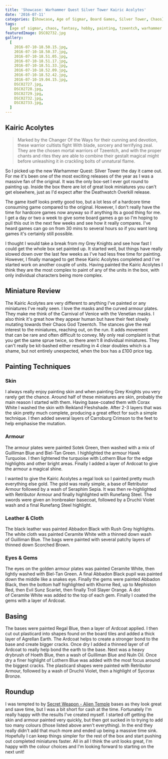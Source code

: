 ```yaml
---
title: 'Showcase: Warhammer Quest Silver Tower Kairic Acolytes'
date: '2016-07-11'
categories: [Showcase, Age of Sigmar, Board Games, Silver Tower, Chaos]
tags:
  [age of sigmar, chaos, fantasy, hobby, painting, tzeentch, warhammer quest]
featuredImage: DSC02732.jpg
gallery:
  [
    2016-07-10-18.50.15.jpg,
    2016-07-10-18.50.37.jpg,
    2016-07-10-18.51.05.jpg,
    2016-07-10-18.51.17.jpg,
    2016-07-10-18.51.33.jpg,
    2016-07-10-18.52.09.jpg,
    2016-07-10-18.52.42.jpg,
    2016-07-10-19.04.15.jpg,
    DSC02727.jpg,
    DSC02728.jpg,
    DSC02729.jpg,
    DSC02732.jpg,
    DSC02733.jpg,
  ]
---
```


## Kairic Acolytes

> Marked by the Changer Of the Ways for their cunning and devotion, these warrior cultists fight With blade, sorcery and terrifying zeal. They are the chosen mortal warriors of Tzeentch, and with the proper chants and rites they are able to combine their gestalt magical might before unleashing it in crackling bolts of unnatural flame.

So I picked up the new Warhammer Quest: Silver Tower the day it came out. For me it's been one of the most exciting releases of the year as I was a massive fan of the original. It was the only box-set I ever got round to painting up. Inside the box there are lot of great look miniatures you can't get elsewhere, just as I'd expect after the Deathwatch Overkill release.

The game itself looks pretty good too, but a lot less of a hardcore time consuming game compared to the original. However, I don't really have the time for hardcore games now anyway so if anything its a good thing for me. I get a day or two a week to give some board games a go so I'm hoping to pull this out in the next few weeks and see how it really compares. I've heard games can go on from 30 mins to several hours so if you want long games it's certainly still possible.

I thought I would take a break from my Grey Knights and see how fast I could get the whole box set painted up. It started well, but things have really slowed down over the last few weeks as I've had less free time for painting. However, I finally managed to get these Kairic Acolytes completed and I've started work on another couple of units. Having painted the Kairic Acolytes I think they are the most complex to paint of any of the units in the box, with only individual characters being more complex.

## Miniature Review

The Kairic Acolytes are very different to anything I've painted or any miniatures I've really seen. I love the masks and the curved armour plates. They make me think of the Carnival of Venice with the Venetian masks. I also think it's great how they appear human but have their feet slowly mutating towards their Chaos God Tzeentch. The stances give the real interest to the miniatures, reaching out, on the run. It adds movement that can be rare and often difficult to convey. My only real complaint is that you get the same sprue twice, so there aren't 8 individual miniatures. They can't really be kit-bashed either resulting in 4 clear doubles which is a shame, but not entirely unexpected, when the box has a £100 price tag.

## Painting Techniques

### Skin

I always really enjoy painting skin and when painting Grey Knights you very rarely get the chance. Around half of these miniatures are skin, probably the main reason I started with them. Having base-coated them with Corax White I washed the skin with Reikland Fleshshade. After 2-3 layers that was the skin pretty much complete, producing a great effect for such a simple technique. I then added several layers of Carroburg Crimson to the feet to help emphasise the mutation.

### Armour

The armour plates were painted Sotek Green, then washed with a mix of Guilliman Blue and Biel-Tan Green. I highlighted the armour Hawk Turquoise. I then lightened the turquoise with Lothern Blue for the edge highlights and other bright areas. Finally I added a layer of Ardcoat to give the armour a magical shine.

I wanted to give the Kairic Acolytes a regal look so I painted pretty much everything else gold. The gold was really simple, a base of Retributor Armour followed by a wash of Seraphim Sepia. It was then re-highlighted with Retributor Armour and finally highlighted with Runefang Steel. The swords were given an Ironbreaker basecoat, followed by a Druchii Violet wash and a final Runefang Steel highlight.

### Leather & Cloth

The black leather was painted Abbadon Black with Rush Grey highlights. The white cloth was painted Ceramite White with a thinned down wash of Guilliman Blue. The bags were painted with several patchy layers of thinned down Scorched Brown.

### Eyes & Gems

The eyes on the golden armour plates was painted Ceramite White, then lightly washed with Biel-Tan Green. A final Abbadon Black pupil was painted down the middle like a snakes eye. Finally the gems were painted Abbadon Black, then the bottom half highlighted with Khorne Red, up to Mephiston Red, then Evil Sunz Scarlet, then finally Troll Slayer Orange. A dot of Ceramite White was added to the top of each gem. Finally I coated the gems with a layer of Ardcoat.

## Basing

The bases were painted Regal Blue, then a layer of Ardcoat applied. I then cut out plasticard into shapes found on the board tiles and added a thick layer of Agrellan Earth. The Ardcoat helps to create a stronger bond to the base and create bigger cracks. Once dry I added a thinned layer of of Ardcoat to really help bond the earth to the base. Next was a heavy drybrush of Hoeth Blue, then a wash of Guilliman Blue and Nuln Oil. Once dry a finer highlight of Lothern Blue was added with the most focus around the biggest cracks. The plasticard shapes were painted with Retributor Armour, followed by a wash of Druchii Violet, then a highlight of Sycorax Bronze.

## Roundup

I was tempted to by [Secret Weapon - Alien Temple](http://www.secretweaponminiatures.com/index.php?main_page=index&cPath=79_30_100) bases as they look great and save time, but I was a bit short for cash at the time. Fortunately I'm really happy with the results I've created myself. I started off getting the skin and armour painted very quickly, but then got sucked in to trying to add too many colours (those listed above aren't everything). In the end they really didn't add that much more and ended up being a massive time sink. Hopefully I can keep things simpler for the rest of the box and start pushing out completed miniatures faster. All in all I think the unit looks great, I'm happy with the colour choices and I'm looking forward to starting on the next unit!
